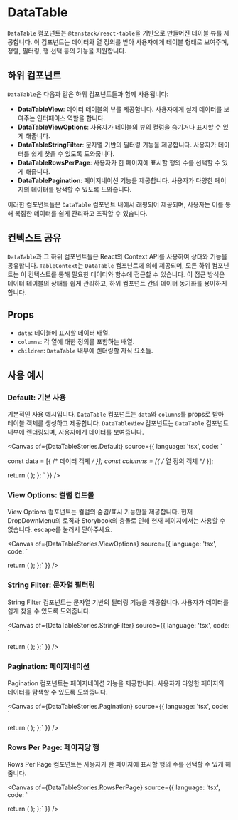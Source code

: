 
<Meta of={DataTableStories} />

# DataTable

`DataTable` 컴포넌트는 `@tanstack/react-table`을 기반으로 만들어진 테이블 뷰를 제공합니다. 이 컴포넌트는 데이터와 열 정의를 받아 사용자에게 테이블 형태로 보여주며, 정렬, 필터링, 행 선택 등의 기능을 지원합니다.

## 하위 컴포넌트

`DataTable`은 다음과 같은 하위 컴포넌트들과 함께 사용됩니다:

- **DataTableView**: 데이터 테이블의 뷰를 제공합니다. 사용자에게 실제 데이터를 보여주는 인터페이스 역할을 합니다.
- **DataTableViewOptions**: 사용자가 테이블의 뷰의 컬럼을 숨기거나 표시할 수 있게 해줍니다.
- **DataTableStringFilter**: 문자열 기반의 필터링 기능을 제공합니다. 사용자가 데이터를 쉽게 찾을 수 있도록 도와줍니다.
- **DataTableRowsPerPage**: 사용자가 한 페이지에 표시할 행의 수를 선택할 수 있게 해줍니다.
- **DataTablePagination**: 페이지네이션 기능을 제공합니다. 사용자가 다양한 페이지의 데이터를 탐색할 수 있도록 도와줍니다.

이러한 컴포넌트들은 `DataTable` 컴포넌트 내에서 래핑되어 제공되며, 사용자는 이를 통해 복잡한 데이터를 쉽게 관리하고 조작할 수 있습니다.

## 컨텍스트 공유

`DataTable`과 그 하위 컴포넌트들은 React의 Context API를 사용하여 상태와 기능을 공유합니다. `TableContext`는 `DataTable` 컴포넌트에 의해 제공되며, 모든 하위 컴포넌트는 이 컨텍스트를 통해 필요한 데이터와 함수에 접근할 수 있습니다. 이 접근 방식은 데이터 테이블의 상태를 쉽게 관리하고, 하위 컴포넌트 간의 데이터 동기화를 용이하게 합니다.

## Props

- `data`: 테이블에 표시할 데이터 배열.
- `columns`: 각 열에 대한 정의를 포함하는 배열.
- `children`: `DataTable` 내부에 렌더링할 자식 요소들.

## 사용 예시

### Default: 기본 사용

기본적인 사용 예시입니다. `DataTable` 컴포넌트는 `data`와 `columns`를 props로 받아 테이블 객체를 생성하고 제공합니다. `DataTableView` 컴포넌트는 `DataTable` 컴포넌트 내부에 렌더링되며, 사용자에게 데이터를 보여줍니다.

<Canvas
  of={DataTableStories.Default}
  source={{
    language: 'tsx',
    code: `

  const data = [{ /* 데이터 객체 */ }];
  const columns = [{ /* 열 정의 객체 */ }];

return (
<DataTable data={data} columns={columns}>
<DataTableView/>
</DataTable>
);
};
`
}}
/>

### View Options: 컬럼 컨트롤

View Options 컴포넌트는 컬럼의 숨김/표시 기능만을 제공합니다.
현재 DropDownMenu의 로직과 Storybook의 충돌로 인해 현재 페이지에서는 사용할 수 없습니다. escape를 눌러서 닫아주세요.

<Canvas
  of={DataTableStories.ViewOptions}
  source={{
    language: 'tsx',
    code: `

  return (
    <DataTable data={data} columns={columns}>
      <DataTableViewOptions>
      <DataTableView/>
    </DataTable>
  );
};`
  }}
  />

### String Filter: 문자열 필터링

String Filter 컴포넌트는 문자열 기반의 필터링 기능을 제공합니다. 사용자가 데이터를 쉽게 찾을 수 있도록 도와줍니다.

<Canvas
  of={DataTableStories.StringFilter}
  source={{
    language: 'tsx',
    code: `

  return (
    <DataTable data={data} columns={columns}>
      <DataTableStringFilter
          accessorKey={accessorKey}
          placeholder={placeholder}
        />
      <DataTableView/>
    </DataTable>
  );
};`
  }}
  />

### Pagination: 페이지네이션

Pagination 컴포넌트는 페이지네이션 기능을 제공합니다. 사용자가 다양한 페이지의 데이터를 탐색할 수 있도록 도와줍니다.

<Canvas
  of={DataTableStories.Pagination}
  source={{
    language: 'tsx',
    code: `

  return (
    <DataTable data={data} columns={columns}>
      <DataTableView className="h-[30dvh]"/>
      <DataTablePagination />
    </DataTable>
  );
};`
  }}
  />

### Rows Per Page: 페이지당 행

Rows Per Page 컴포넌트는 사용자가 한 페이지에 표시할 행의 수를 선택할 수 있게 해줍니다.

<Canvas
  of={DataTableStories.RowsPerPage}
  source={{
    language: 'tsx',
    code: `

  return (
    <DataTable data={data} columns={columns}>
      <DataTableRowsPerPage/>
      <DataTableView className="h-[30dvh]"/>
      <DataTablePagination />
    </DataTable>
  );
};`
  }}
  />
